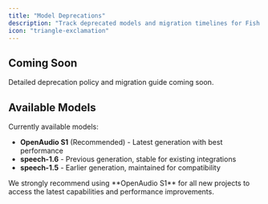 ```yaml
---
title: "Model Deprecations"
description: "Track deprecated models and migration timelines for Fish Audio services"
icon: "triangle-exclamation"
---
```


## Coming Soon

Detailed deprecation policy and migration guide coming soon.

## Available Models

Currently available models:
- **OpenAudio S1** (Recommended) - Latest generation with best performance
- **speech-1.6** - Previous generation, stable for existing integrations
- **speech-1.5** - Earlier generation, maintained for compatibility

<Note>
We strongly recommend using **OpenAudio S1** for all new projects to access the latest capabilities and performance improvements.
</Note>